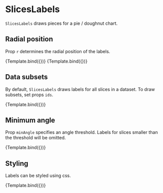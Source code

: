 
# SlicesLabels

<Meta title="Addons/Polar/Pie/SlicesLabels" />


`SlicesLabels` draws pieces for a pie / doughnut chart.

<ArgsTable of={SlicesLabels} />

## Radial position

Prop `r` determines the radial position of the labels.

<Canvas>
    <Story
        name="radial position, pie"
        args={{ r: 0.8 }}
        component={SlicesLabels}
        decorators={[ChartPieSlicesDecorator]}
    >
        {Template.bind({})}
    </Story>
    <Story
        name="radial position, doughnut"
        args={{ r: 0.8 }}
        component={SlicesLabels}
        decorators={[ChartDoughnutSlicesDecorator]}
    >
        {Template.bind({})}
    </Story>
</Canvas>

## Data subsets

By default, `SlicesLabels` draws labels for all slices in a dataset. To draw subsets, set props `ids`.

<Canvas>
    <Story
        name="selected ids"
        args={{ ids: ['alpha', 'gamma'], r: 0.6 }}
        component={SlicesLabels}
        decorators={[ChartPieSlicesDecorator]}
    >
        {Template.bind({})}
    </Story>
</Canvas>

## Minimum angle

Prop `minAngle` specifies an angle threshold. Labels for slices smaller than the threshold will be omitted.

<Canvas>
    <Story
        name="minimum angle"
        args={{ minAngle: 45, r: 0.6 }}
        component={SlicesLabels}
        decorators={[ChartPieSlicesDecorator]}
    >
        {Template.bind({})}
    </Story>
</Canvas>

## Styling

Labels can be styled using css.

<Canvas>
    <Story
        name="styled"
        args={{ r: 0.6, style: { fill: '#ffffff', fontSize: '14px', fontWeight: 600 } }}
        component={SlicesLabels}
        decorators={[ChartPieSlicesDecorator]}
    >
        {Template.bind({})}
    </Story>
</Canvas>
